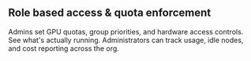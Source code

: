 ## Role based access & quota enforcement

Admins set GPU quotas, group priorities, and hardware access controls. See what's actually running. Administrators can track usage, idle nodes, and cost reporting across the org.
